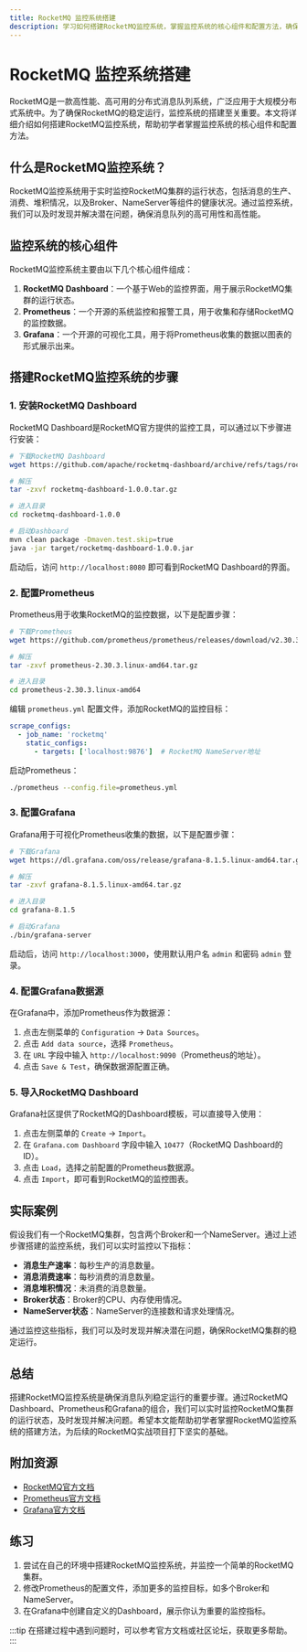 ```yaml
---
title: RocketMQ 监控系统搭建
description: 学习如何搭建RocketMQ监控系统，掌握监控系统的核心组件和配置方法，确保消息队列的稳定运行。
---
```


# RocketMQ 监控系统搭建

RocketMQ是一款高性能、高可用的分布式消息队列系统，广泛应用于大规模分布式系统中。为了确保RocketMQ的稳定运行，监控系统的搭建至关重要。本文将详细介绍如何搭建RocketMQ监控系统，帮助初学者掌握监控系统的核心组件和配置方法。

## 什么是RocketMQ监控系统？

RocketMQ监控系统用于实时监控RocketMQ集群的运行状态，包括消息的生产、消费、堆积情况，以及Broker、NameServer等组件的健康状况。通过监控系统，我们可以及时发现并解决潜在问题，确保消息队列的高可用性和高性能。

## 监控系统的核心组件

RocketMQ监控系统主要由以下几个核心组件组成：

1. **RocketMQ Dashboard**：一个基于Web的监控界面，用于展示RocketMQ集群的运行状态。
2. **Prometheus**：一个开源的系统监控和报警工具，用于收集和存储RocketMQ的监控数据。
3. **Grafana**：一个开源的可视化工具，用于将Prometheus收集的数据以图表的形式展示出来。

## 搭建RocketMQ监控系统的步骤

### 1. 安装RocketMQ Dashboard

RocketMQ Dashboard是RocketMQ官方提供的监控工具，可以通过以下步骤进行安装：

```bash
# 下载RocketMQ Dashboard
wget https://github.com/apache/rocketmq-dashboard/archive/refs/tags/rocketmq-dashboard-1.0.0.tar.gz

# 解压
tar -zxvf rocketmq-dashboard-1.0.0.tar.gz

# 进入目录
cd rocketmq-dashboard-1.0.0

# 启动Dashboard
mvn clean package -Dmaven.test.skip=true
java -jar target/rocketmq-dashboard-1.0.0.jar
```

启动后，访问 `http://localhost:8080` 即可看到RocketMQ Dashboard的界面。

### 2. 配置Prometheus

Prometheus用于收集RocketMQ的监控数据，以下是配置步骤：

```bash
# 下载Prometheus
wget https://github.com/prometheus/prometheus/releases/download/v2.30.3/prometheus-2.30.3.linux-amd64.tar.gz

# 解压
tar -zxvf prometheus-2.30.3.linux-amd64.tar.gz

# 进入目录
cd prometheus-2.30.3.linux-amd64
```

编辑 `prometheus.yml` 配置文件，添加RocketMQ的监控目标：

```yaml
scrape_configs:
  - job_name: 'rocketmq'
    static_configs:
      - targets: ['localhost:9876']  # RocketMQ NameServer地址
```

启动Prometheus：

```bash
./prometheus --config.file=prometheus.yml
```

### 3. 配置Grafana

Grafana用于可视化Prometheus收集的数据，以下是配置步骤：

```bash
# 下载Grafana
wget https://dl.grafana.com/oss/release/grafana-8.1.5.linux-amd64.tar.gz

# 解压
tar -zxvf grafana-8.1.5.linux-amd64.tar.gz

# 进入目录
cd grafana-8.1.5

# 启动Grafana
./bin/grafana-server
```

启动后，访问 `http://localhost:3000`，使用默认用户名 `admin` 和密码 `admin` 登录。

### 4. 配置Grafana数据源

在Grafana中，添加Prometheus作为数据源：

1. 点击左侧菜单的 `Configuration` -> `Data Sources`。
2. 点击 `Add data source`，选择 `Prometheus`。
3. 在 `URL` 字段中输入 `http://localhost:9090`（Prometheus的地址）。
4. 点击 `Save & Test`，确保数据源配置正确。

### 5. 导入RocketMQ Dashboard

Grafana社区提供了RocketMQ的Dashboard模板，可以直接导入使用：

1. 点击左侧菜单的 `Create` -> `Import`。
2. 在 `Grafana.com Dashboard` 字段中输入 `10477`（RocketMQ Dashboard的ID）。
3. 点击 `Load`，选择之前配置的Prometheus数据源。
4. 点击 `Import`，即可看到RocketMQ的监控图表。

## 实际案例

假设我们有一个RocketMQ集群，包含两个Broker和一个NameServer。通过上述步骤搭建的监控系统，我们可以实时监控以下指标：

- **消息生产速率**：每秒生产的消息数量。
- **消息消费速率**：每秒消费的消息数量。
- **消息堆积情况**：未消费的消息数量。
- **Broker状态**：Broker的CPU、内存使用情况。
- **NameServer状态**：NameServer的连接数和请求处理情况。

通过监控这些指标，我们可以及时发现并解决潜在问题，确保RocketMQ集群的稳定运行。

## 总结

搭建RocketMQ监控系统是确保消息队列稳定运行的重要步骤。通过RocketMQ Dashboard、Prometheus和Grafana的组合，我们可以实时监控RocketMQ集群的运行状态，及时发现并解决问题。希望本文能帮助初学者掌握RocketMQ监控系统的搭建方法，为后续的RocketMQ实战项目打下坚实的基础。

## 附加资源

- [RocketMQ官方文档](https://rocketmq.apache.org/docs/)
- [Prometheus官方文档](https://prometheus.io/docs/)
- [Grafana官方文档](https://grafana.com/docs/)

## 练习

1. 尝试在自己的环境中搭建RocketMQ监控系统，并监控一个简单的RocketMQ集群。
2. 修改Prometheus的配置文件，添加更多的监控目标，如多个Broker和NameServer。
3. 在Grafana中创建自定义的Dashboard，展示你认为重要的监控指标。

:::tip
在搭建过程中遇到问题时，可以参考官方文档或社区论坛，获取更多帮助。
:::